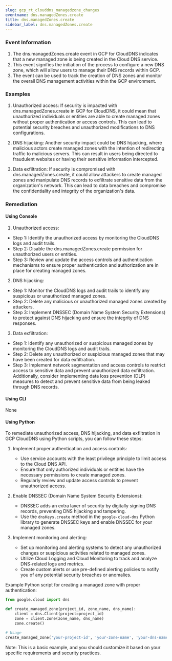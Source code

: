 ```yaml
--- 
slug: gcp_rt_clouddns_managedzone_changes
eventname: dns.managedZones.create
title: dns.managedZones.create
sidebar_label: dns.managedZones.create
---
```

                       
### Event Information

1. The dns.managedZones.create event in GCP for CloudDNS indicates that a new managed zone is being created in the Cloud DNS service.
2. This event signifies the initiation of the process to configure a new DNS zone, which will allow users to manage their DNS records within GCP.
3. The event can be used to track the creation of DNS zones and monitor the overall DNS management activities within the GCP environment.


### Examples

1. Unauthorized access: If security is impacted with dns.managedZones.create in GCP for CloudDNS, it could mean that unauthorized individuals or entities are able to create managed zones without proper authentication or access controls. This can lead to potential security breaches and unauthorized modifications to DNS configurations.

2. DNS hijacking: Another security impact could be DNS hijacking, where malicious actors create managed zones with the intention of redirecting traffic to malicious servers. This can result in users being directed to fraudulent websites or having their sensitive information intercepted.

3. Data exfiltration: If security is compromised with dns.managedZones.create, it could allow attackers to create managed zones and manipulate DNS records to exfiltrate sensitive data from the organization's network. This can lead to data breaches and compromise the confidentiality and integrity of the organization's data.

### Remediation

#### Using Console

1. Unauthorized access:
- Step 1: Identify the unauthorized access by monitoring the CloudDNS logs and audit trails.
- Step 2: Disable the dns.managedZones.create permission for unauthorized users or entities.
- Step 3: Review and update the access controls and authentication mechanisms to ensure proper authentication and authorization are in place for creating managed zones.

2. DNS hijacking:
- Step 1: Monitor the CloudDNS logs and audit trails to identify any suspicious or unauthorized managed zones.
- Step 2: Delete any malicious or unauthorized managed zones created by attackers.
- Step 3: Implement DNSSEC (Domain Name System Security Extensions) to protect against DNS hijacking and ensure the integrity of DNS responses.

3. Data exfiltration:
- Step 1: Identify any unauthorized or suspicious managed zones by monitoring the CloudDNS logs and audit trails.
- Step 2: Delete any unauthorized or suspicious managed zones that may have been created for data exfiltration.
- Step 3: Implement network segmentation and access controls to restrict access to sensitive data and prevent unauthorized data exfiltration. Additionally, consider implementing data loss prevention (DLP) measures to detect and prevent sensitive data from being leaked through DNS records.

#### Using CLI

None

#### Using Python

To remediate unauthorized access, DNS hijacking, and data exfiltration in GCP CloudDNS using Python scripts, you can follow these steps:

1. Implement proper authentication and access controls:
   - Use service accounts with the least privilege principle to limit access to the Cloud DNS API.
   - Ensure that only authorized individuals or entities have the necessary permissions to create managed zones.
   - Regularly review and update access controls to prevent unauthorized access.

2. Enable DNSSEC (Domain Name System Security Extensions):
   - DNSSEC adds an extra layer of security by digitally signing DNS records, preventing DNS hijacking and tampering.
   - Use the `dnsKeys.create` method in the `google-cloud-dns` Python library to generate DNSSEC keys and enable DNSSEC for your managed zones.

3. Implement monitoring and alerting:
   - Set up monitoring and alerting systems to detect any unauthorized changes or suspicious activities related to managed zones.
   - Utilize Cloud Logging and Cloud Monitoring to track and analyze DNS-related logs and metrics.
   - Create custom alerts or use pre-defined alerting policies to notify you of any potential security breaches or anomalies.

Example Python script for creating a managed zone with proper authentication:

```python
from google.cloud import dns

def create_managed_zone(project_id, zone_name, dns_name):
    client = dns.Client(project=project_id)
    zone = client.zone(zone_name, dns_name)
    zone.create()

# Usage
create_managed_zone('your-project-id', 'your-zone-name', 'your-dns-name')
```

Note: This is a basic example, and you should customize it based on your specific requirements and security practices.


 